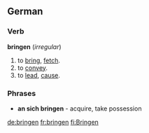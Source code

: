 ==German==
===Verb===
'''bringen''' (''irregular'')
# to [[bring]], [[fetch]].
# to [[convey]].
# to [[lead]], [[cause]].

===Phrases===
* '''an sich bringen''' - acquire, take possession

[[de:bringen]]
[[fr:bringen]]
[[fi:Bringen]]